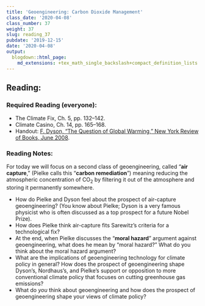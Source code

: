 ```yaml
---
title: 'Geoengineering: Carbon Dioxide Management'
class_date: '2020-04-08'
class_number: 37
weight: 37
slug: reading_37
pubdate: '2019-12-15'
date: '2020-04-08'
output:
  blogdown::html_page:
    md_extensions: +tex_math_single_backslash+compact_definition_lists
---
```

## Reading:

### Required Reading (everyone):
* The Climate Fix, Ch. 5, pp. 132--142.
* Climate Casino, Ch. 14, pp. 165--168.
* Handout: [F. Dyson, "The Question of Global Warming," New York Review of Books, June 2008](/files/reading_handouts/Dyson-GlobalWarming-2008.pdf){target="_blank"}.

### Reading Notes:

For today we will focus on a second class of geoengineering, called "**air capture**," (Pielke calls this "**carbon remediation**") meaning reducing the atmospheric concentration of CO~2~ by filtering it out of the atmosphere and storing it permanently somewhere.

* How do Pielke and Dyson feel about the prospect of air-capture geoengineering? (You know about Pielke; Dyson is a very famous physicist who is often discussed as a top prospect for a future Nobel Prize).
* How does Pielke think air-capture fits Sarewitz's criteria for a technological fix?
* At the end, when Pielke discusses the "**moral hazard**" argument against geoengineering, what does he mean by "moral hazard?" What do you think about the moral hazard argument?
* What are the implications of geoengineering technology for climate policy in general? How does the prospect of geoengineering shape Dyson's, Nordhaus's, and Pielke's support or opposition to more conventional climate policy that focuses on cutting greenhouse gas emissions?
* What do _you_ think about geoengineering and how does the prospect of geoengineering shape your views of climate policy?
